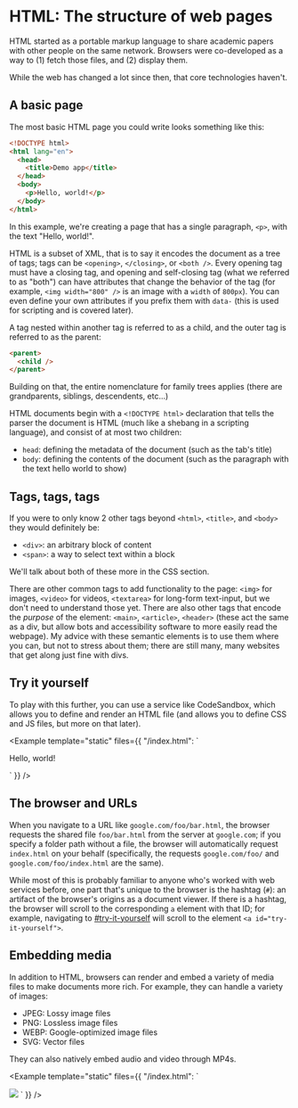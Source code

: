 
# HTML: The structure of web pages

<ByLine />

HTML started as a portable markup language to share academic papers with other people on the same network. Browsers were co-developed as a way to (1) fetch those files, and (2) display them. 

While the web has changed a lot since then, that core technologies haven't. 

## A basic page

The most basic HTML page you could write looks something like this:

```html
<!DOCTYPE html>
<html lang="en">
  <head>
    <title>Demo app</title>
  </head>
  <body>
    <p>Hello, world!</p>
  </body>
</html>
```

In this example, we're creating a page that has a single paragraph, `<p>`, with the text "Hello, world!".

HTML is a subset of XML, that is to say it encodes the document as a tree of tags; tags can be `<opening>`, `</closing>`, or `<both />`. Every opening tag must have a closing tag, and opening and self-closing tag (what we referred to as "both") can have attributes that change the behavior of the tag (for example, `<img width="800" />` is an image with a `width` of `800px`). You can even define your own attributes if you prefix them with `data-` (this is used for scripting and is covered later).

A tag nested within another tag is referred to as a child, and the outer tag is referred to as the parent:

```html
<parent>
  <child />
</parent>
```

Building on that, the entire nomenclature for family trees applies (there are grandparents, siblings, descendents, etc...)

HTML documents begin with a `<!DOCTYPE html>` declaration that tells the parser the document is HTML (much like a shebang in a scripting language), and consist of at most two children:

- `head`: defining the metadata of the document (such as the tab's title)
- `body`: defining the contents of the document (such as the paragraph with the text hello world to show)

## Tags, tags, tags

If you were to only know 2 other tags beyond `<html>`, `<title>`, and `<body>` they would definitely be:

- `<div>`: an arbitrary block of content
- `<span>`: a way to select text within a block

We'll talk about both of these more in the CSS section.

There are other common tags to add functionality to the page: `<img>` for images, `<video>` for videos, `<textarea>` for long-form text-input, but we don't need to understand those yet. There are also other tags that encode the *purpose* of the element: `<main>`, `<article>`, `<header>` (these act the same as a div, but allow bots and accessibility software to more easily read the webpage). My advice with these semantic elements is to use them where you can, but not to stress about them; there are still many, many websites that get along just fine with divs. 

## Try it yourself

To play with this further, you can use a service like CodeSandbox, which allows you to define and render an HTML file (and allows you to define CSS and JS files, but more on that later). 

<Example template="static" files={{
  "/index.html": `<!DOCTYPE html>
<html lang="en">
  <head>
    <title>Demo app</title>
  </head>
  <body>
    <p>Hello, world!</p>
  </body>
</html>`
}} />

## The browser and URLs

When you navigate to a URL like `google.com/foo/bar.html`, the browser requests the shared file `foo/bar.html` from the server at `google.com`; if you specify a folder path without a file, the browser will automatically request `index.html` on your behalf (specifically, the requests `google.com/foo/` and `google.com/foo/index.html` are the same).

While most of this is probably familiar to anyone who's worked with web services before, one part that's unique to the browser is the hashtag (`#`): an artifact of the browser's origins as a document viewer. If there is a hashtag, the browser will scroll to the corresponding `a` element with that ID; for example, navigating to [#try-it-yourself](#try-it-yourself) will scroll to the element `<a id="try-it-yourself">`. 

## Embedding media

In addition to HTML, browsers can render and embed a variety of media files to make documents more rich. For example, they can handle a variety of images: 

- JPEG: Lossy image files
- PNG: Lossless image files
- WEBP: Google-optimized image files
- SVG: Vector files

They can also natively embed audio and video through MP4s. 

<Example template="static" files={{
  "/index.html": `<!DOCTYPE html>
<html lang="en">
  <head>
    <title>Demo app</title>
  </head>
  <body>
    <img src="https://placehold.co/80x80.png" />
  </body>
</html>`
}} />